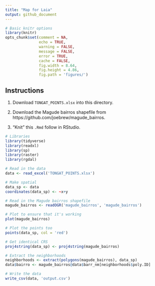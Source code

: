 ```yaml
---
title: "Map for Laia"
output: github_document
---
```


```r
# Basic knitr options
library(knitr)
opts_chunk$set(comment = NA, 
               echo = TRUE, 
               warning = FALSE, 
               message = FALSE, 
               error = TRUE, 
               cache = FALSE,
               fig.width = 8.64,
               fig.height = 4.86,
               fig.path = 'figures/')
```


## Instructions

1. Download `TONGAT_POINTS.xlsx` into this directory.

2. Download the Magude bairros shapefile from https://github.com/joebrew/magude_bairros.

3. "Knit" this `.Rmd` follow in RStudio.

```r
# Libraries
library(tidyverse)
library(readxl)
library(sp)
library(raster)
library(rgdal)

# Read in the data
data <- read_excel('TONGAT_POINTS.xlsx')

# Make spatial
data_sp <- data
coordinates(data_sp) <- ~x+y

# Read in the Magude bairros shapefile
magude_bairros <- readOGR('magude_bairros', 'magude_bairros')

# Plot to ensure that it's working
plot(magude_bairros)

# Plot the points too
points(data_sp, col = 'red')

# Get identical CRS
proj4string(data_sp) <- proj4string(magude_bairros)

# Extract the neighborhoods
neighborhoods <- extract(polygons(magude_bairros), data_sp)
data$bairro <- magude_bairros@data$barr_nm[neighborhoods$poly.ID]

# Write the data
write_csv(data, 'output.csv')
```